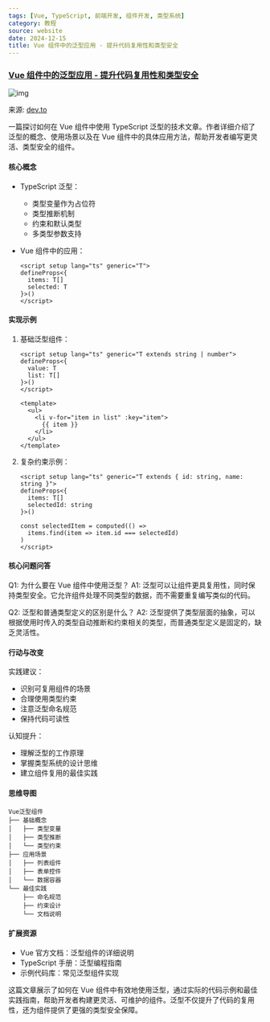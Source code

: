 ```yaml
---
tags: [Vue, TypeScript, 前端开发, 组件开发, 类型系统]
category: 教程
source: website
date: 2024-12-15
title: Vue 组件中的泛型应用 - 提升代码复用性和类型安全
---
```


### [Vue 组件中的泛型应用 - 提升代码复用性和类型安全](https://dev.to/jacobandrewsky/using-generics-in-vue-components-1lnn)

![img](https://img.mengpeng.tech/i/2024/12/14/675d04be0dd3e.webp)

来源: [dev.to](https://dev.to/jacobandrewsky/using-generics-in-vue-components-1lnn)

一篇探讨如何在 Vue 组件中使用 TypeScript 泛型的技术文章。作者详细介绍了泛型的概念、使用场景以及在 Vue 组件中的具体应用方法，帮助开发者编写更灵活、类型安全的组件。

#### 核心概念
- TypeScript 泛型：
  - 类型变量作为占位符
  - 类型推断机制
  - 约束和默认类型
  - 多类型参数支持

- Vue 组件中的应用：
  ```vue
  <script setup lang="ts" generic="T">
  defineProps<{
    items: T[]
    selected: T
  }>()
  </script>
  ```

#### 实现示例
1. 基础泛型组件：
   ```vue
   <script setup lang="ts" generic="T extends string | number">
   defineProps<{
     value: T
     list: T[]
   }>()
   </script>
   
   <template>
     <ul>
       <li v-for="item in list" :key="item">
         {{ item }}
       </li>
     </ul>
   </template>
   ```

2. 复杂约束示例：
   ```vue
   <script setup lang="ts" generic="T extends { id: string, name: string }">
   defineProps<{
     items: T[]
     selectedId: string
   }>()
   
   const selectedItem = computed(() => 
     items.find(item => item.id === selectedId)
   )
   </script>
   ```

#### 核心问题问答
Q1: 为什么要在 Vue 组件中使用泛型？
A1: 泛型可以让组件更具复用性，同时保持类型安全。它允许组件处理不同类型的数据，而不需要重复编写类似的代码。

Q2: 泛型和普通类型定义的区别是什么？
A2: 泛型提供了类型层面的抽象，可以根据使用时传入的类型自动推断和约束相关的类型，而普通类型定义是固定的，缺乏灵活性。

#### 行动与改变
实践建议：
- 识别可复用组件的场景
- 合理使用类型约束
- 注意泛型命名规范
- 保持代码可读性

认知提升：
- 理解泛型的工作原理
- 掌握类型系统的设计思维
- 建立组件复用的最佳实践

#### 思维导图
```
Vue泛型组件
├── 基础概念
│   ├── 类型变量
│   ├── 类型推断
│   └── 类型约束
├── 应用场景
│   ├── 列表组件
│   ├── 表单控件
│   └── 数据容器
└── 最佳实践
    ├── 命名规范
    ├── 约束设计
    └── 文档说明
```

#### 扩展资源
- Vue 官方文档：泛型组件的详细说明
- TypeScript 手册：泛型编程指南
- 示例代码库：常见泛型组件实现

这篇文章展示了如何在 Vue 组件中有效地使用泛型，通过实际的代码示例和最佳实践指南，帮助开发者构建更灵活、可维护的组件。泛型不仅提升了代码的复用性，还为组件提供了更强的类型安全保障。 